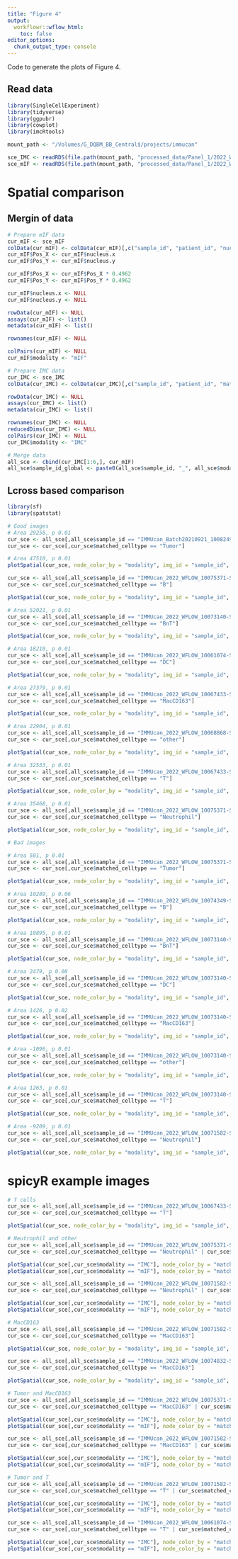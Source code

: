 ```yaml
---
title: "Figure 4"
output:
  workflowr::wflow_html:
    toc: false
editor_options:
  chunk_output_type: console
---
```


Code to generate the plots of Figure 4.

## Read data

```r
library(SingleCellExperiment)
library(tidyverse)
library(ggpubr)
library(cowplot)
library(imcRtools)

mount_path <- "/Volumes/G_DQBM_BB_Central$/projects/immucan"

sce_IMC <- readRDS(file.path(mount_path, "processed_data/Panel_1/2022_WORKFLOW/IMC/Rout/sce.rds"))
sce_mIF <- readRDS(file.path(mount_path, "processed_data/Panel_1/2022_WORKFLOW/mIF/Rout/sce_ROIs.rds"))
```

# Spatial comparison

## Mergin of data

```r
# Prepare mIF data
cur_mIF <- sce_mIF
colData(cur_mIF) <- colData(cur_mIF)[,c("sample_id", "patient_id", "nucleus.x", "nucleus.y", "matched_celltype")]
cur_mIF$Pos_X <- cur_mIF$nucleus.x
cur_mIF$Pos_Y <- cur_mIF$nucleus.y

cur_mIF$Pos_X <- cur_mIF$Pos_X * 0.4962
cur_mIF$Pos_Y <- cur_mIF$Pos_Y * 0.4962

cur_mIF$nucleus.x <- NULL
cur_mIF$nucleus.y <- NULL

rowData(cur_mIF) <- NULL
assays(cur_mIF) <- list()
metadata(cur_mIF) <- list()

rownames(cur_mIF) <- NULL

colPairs(cur_mIF) <- NULL
cur_mIF$modality <- "mIF"

# Prepare IMC data
cur_IMC <- sce_IMC
colData(cur_IMC) <- colData(cur_IMC)[,c("sample_id", "patient_id", "matched_celltype", "Pos_X", "Pos_Y")]

rowData(cur_IMC) <- NULL
assays(cur_IMC) <- list()
metadata(cur_IMC) <- list()

rownames(cur_IMC) <- NULL
reducedDims(cur_IMC) <- NULL
colPairs(cur_IMC) <- NULL
cur_IMC$modality <- "IMC"

# Merge data
all_sce <- cbind(cur_IMC[1:6,], cur_mIF)
all_sce$sample_id_global <- paste0(all_sce$sample_id, "_", all_sce$modality)
```

## Lcross based comparison

```r
library(sf)
library(spatstat)
```

```r
# Good images
# Area 29258, p 0.01
cur_sce <- all_sce[,all_sce$sample_id == "IMMUcan_Batch20210921_10082495-SPECT-VAR-TIS-01-IMC-01_004"]
cur_sce <- cur_sce[,cur_sce$matched_celltype == "Tumor"]

# Area 47510, p 0.01
plotSpatial(cur_sce, node_color_by = "modality", img_id = "sample_id", flip_y = TRUE)

cur_sce <- all_sce[,all_sce$sample_id == "IMMUcan_2022_WFLOW_10075371-SPECT-VAR-TIS-01-IMC-01_003"]
cur_sce <- cur_sce[,cur_sce$matched_celltype == "B"]

plotSpatial(cur_sce, node_color_by = "modality", img_id = "sample_id", flip_y = TRUE)

# Area 52021, p 0.01
cur_sce <- all_sce[,all_sce$sample_id == "IMMUcan_2022_WFLOW_10073140-SPECT-VAR-TIS-01-IMC-01_002"]
cur_sce <- cur_sce[,cur_sce$matched_celltype == "BnT"]

plotSpatial(cur_sce, node_color_by = "modality", img_id = "sample_id", flip_y = TRUE)

# Area 18210, p 0.01
cur_sce <- all_sce[,all_sce$sample_id == "IMMUcan_2022_WFLOW_10061074-SPECT-VAR-TIS-01-IMC-01_002"]
cur_sce <- cur_sce[,cur_sce$matched_celltype == "DC"]

plotSpatial(cur_sce, node_color_by = "modality", img_id = "sample_id", flip_y = TRUE)

# Area 27379, p 0.01
cur_sce <- all_sce[,all_sce$sample_id == "IMMUcan_2022_WFLOW_10067433-SPECT-VAR-TIS-01-IMC-01_001"]
cur_sce <- cur_sce[,cur_sce$matched_celltype == "MacCD163"]

plotSpatial(cur_sce, node_color_by = "modality", img_id = "sample_id", flip_y = TRUE)

# Area 22904, p 0.01
cur_sce <- all_sce[,all_sce$sample_id == "IMMUcan_2022_WFLOW_10068868-SPECT-VAR-TIS-01-IMC-01_005"]
cur_sce <- cur_sce[,cur_sce$matched_celltype == "other"]

plotSpatial(cur_sce, node_color_by = "modality", img_id = "sample_id", flip_y = TRUE)

# Area 32533, p 0.01
cur_sce <- all_sce[,all_sce$sample_id == "IMMUcan_2022_WFLOW_10067433-SPECT-VAR-TIS-01-IMC-01_001"]
cur_sce <- cur_sce[,cur_sce$matched_celltype == "T"]

plotSpatial(cur_sce, node_color_by = "modality", img_id = "sample_id", flip_y = TRUE)

# Area 35468, p 0.01
cur_sce <- all_sce[,all_sce$sample_id == "IMMUcan_2022_WFLOW_10075371-SPECT-VAR-TIS-01-IMC-01_003"]
cur_sce <- cur_sce[,cur_sce$matched_celltype == "Neutrophil"]

plotSpatial(cur_sce, node_color_by = "modality", img_id = "sample_id", flip_y = TRUE)

# Bad images

# Area 501, p 0.01
cur_sce <- all_sce[,all_sce$sample_id == "IMMUcan_2022_WFLOW_10075371-SPECT-VAR-TIS-01-IMC-01_002"]
cur_sce <- cur_sce[,cur_sce$matched_celltype == "Tumor"]

plotSpatial(cur_sce, node_color_by = "modality", img_id = "sample_id", flip_y = TRUE)

# Area 10289, p 0.06
cur_sce <- all_sce[,all_sce$sample_id == "IMMUcan_2022_WFLOW_10074349-SPECT-VAR-TIS-UNST-03_004"]
cur_sce <- cur_sce[,cur_sce$matched_celltype == "B"]

plotSpatial(cur_sce, node_color_by = "modality", img_id = "sample_id", flip_y = TRUE)

# Area 10895, p 0.01
cur_sce <- all_sce[,all_sce$sample_id == "IMMUcan_2022_WFLOW_10073140-SPECT-VAR-TIS-01-IMC-01_004"]
cur_sce <- cur_sce[,cur_sce$matched_celltype == "BnT"]

plotSpatial(cur_sce, node_color_by = "modality", img_id = "sample_id", flip_y = TRUE)

# Area 2479, p 0.08
cur_sce <- all_sce[,all_sce$sample_id == "IMMUcan_2022_WFLOW_10073140-SPECT-VAR-TIS-01-IMC-01_002"]
cur_sce <- cur_sce[,cur_sce$matched_celltype == "DC"]

plotSpatial(cur_sce, node_color_by = "modality", img_id = "sample_id", flip_y = TRUE)

# Area 1426, p 0.02
cur_sce <- all_sce[,all_sce$sample_id == "IMMUcan_2022_WFLOW_10073140-SPECT-VAR-TIS-01-IMC-01_003"]
cur_sce <- cur_sce[,cur_sce$matched_celltype == "MacCD163"]

plotSpatial(cur_sce, node_color_by = "modality", img_id = "sample_id", flip_y = TRUE)

# Area -1096, p 0.01
cur_sce <- all_sce[,all_sce$sample_id == "IMMUcan_2022_WFLOW_10073140-SPECT-VAR-TIS-01-IMC-01_003"]
cur_sce <- cur_sce[,cur_sce$matched_celltype == "other"]

plotSpatial(cur_sce, node_color_by = "modality", img_id = "sample_id", flip_y = TRUE)

# Area 1263, p 0.01
cur_sce <- all_sce[,all_sce$sample_id == "IMMUcan_2022_WFLOW_10073140-SPECT-VAR-TIS-01-IMC-01_002"]
cur_sce <- cur_sce[,cur_sce$matched_celltype == "T"]

plotSpatial(cur_sce, node_color_by = "modality", img_id = "sample_id", flip_y = TRUE)

# Area -9209, p 0.01
cur_sce <- all_sce[,all_sce$sample_id == "IMMUcan_2022_WFLOW_10071582-SPECT-VAR-TIS-01-IMC-01_005"]
cur_sce <- cur_sce[,cur_sce$matched_celltype == "Neutrophil"]

plotSpatial(cur_sce, node_color_by = "modality", img_id = "sample_id", flip_y = TRUE)
```

# spicyR example images

```r
# T cells
cur_sce <- all_sce[,all_sce$sample_id == "IMMUcan_2022_WFLOW_10067433-SPECT-VAR-TIS-01-IMC-01_002"]
cur_sce <- cur_sce[,cur_sce$matched_celltype == "T"]

plotSpatial(cur_sce, node_color_by = "modality", img_id = "sample_id", flip_y = TRUE)

# Neutrophil and other
cur_sce <- all_sce[,all_sce$sample_id == "IMMUcan_2022_WFLOW_10075371-SPECT-VAR-TIS-01-IMC-01_002"]
cur_sce <- cur_sce[,cur_sce$matched_celltype == "Neutrophil" | cur_sce$matched_celltype == "other"]

plotSpatial(cur_sce[,cur_sce$modality == "IMC"], node_color_by = "matched_celltype", img_id = "sample_id", flip_y = TRUE)
plotSpatial(cur_sce[,cur_sce$modality == "mIF"], node_color_by = "matched_celltype", img_id = "sample_id", flip_y = TRUE)

cur_sce <- all_sce[,all_sce$sample_id == "IMMUcan_2022_WFLOW_10071582-SPECT-VAR-TIS-01-IMC-01_005"]
cur_sce <- cur_sce[,cur_sce$matched_celltype == "Neutrophil" | cur_sce$matched_celltype == "other"]

plotSpatial(cur_sce[,cur_sce$modality == "IMC"], node_color_by = "matched_celltype", img_id = "sample_id", flip_y = TRUE)
plotSpatial(cur_sce[,cur_sce$modality == "mIF"], node_color_by = "matched_celltype", img_id = "sample_id", flip_y = TRUE)

# MacCD163
cur_sce <- all_sce[,all_sce$sample_id == "IMMUcan_2022_WFLOW_10071582-SPECT-VAR-TIS-01-IMC-01_006"]
cur_sce <- cur_sce[,cur_sce$matched_celltype == "MacCD163"]

plotSpatial(cur_sce, node_color_by = "modality", img_id = "sample_id", flip_y = TRUE)

cur_sce <- all_sce[,all_sce$sample_id == "IMMUcan_2022_WFLOW_10074832-SPECT-VAR-TIS-01-IMC-01_002"]
cur_sce <- cur_sce[,cur_sce$matched_celltype == "MacCD163"]

plotSpatial(cur_sce, node_color_by = "modality", img_id = "sample_id", flip_y = TRUE)

# Tumor and MacCD163
cur_sce <- all_sce[,all_sce$sample_id == "IMMUcan_2022_WFLOW_10075371-SPECT-VAR-TIS-01-IMC-01_001"]
cur_sce <- cur_sce[,cur_sce$matched_celltype == "MacCD163" | cur_sce$matched_celltype == "Tumor"]

plotSpatial(cur_sce[,cur_sce$modality == "IMC"], node_color_by = "matched_celltype", img_id = "sample_id", flip_y = TRUE)
plotSpatial(cur_sce[,cur_sce$modality == "mIF"], node_color_by = "matched_celltype", img_id = "sample_id", flip_y = TRUE)

cur_sce <- all_sce[,all_sce$sample_id == "IMMUcan_2022_WFLOW_10071582-SPECT-VAR-TIS-01-IMC-01_005"]
cur_sce <- cur_sce[,cur_sce$matched_celltype == "MacCD163" | cur_sce$matched_celltype == "Tumor"]

plotSpatial(cur_sce[,cur_sce$modality == "IMC"], node_color_by = "matched_celltype", img_id = "sample_id", flip_y = TRUE)
plotSpatial(cur_sce[,cur_sce$modality == "mIF"], node_color_by = "matched_celltype", img_id = "sample_id", flip_y = TRUE)

# Tumor and T
cur_sce <- all_sce[,all_sce$sample_id == "IMMUcan_2022_WFLOW_10071582-SPECT-VAR-TIS-01-IMC-01_007"]
cur_sce <- cur_sce[,cur_sce$matched_celltype == "T" | cur_sce$matched_celltype == "Tumor"]

plotSpatial(cur_sce[,cur_sce$modality == "IMC"], node_color_by = "matched_celltype", img_id = "sample_id", flip_y = TRUE)
plotSpatial(cur_sce[,cur_sce$modality == "mIF"], node_color_by = "matched_celltype", img_id = "sample_id", flip_y = TRUE)

cur_sce <- all_sce[,all_sce$sample_id == "IMMUcan_2022_WFLOW_10061074-SPECT-VAR-TIS-01-IMC-01_002"]
cur_sce <- cur_sce[,cur_sce$matched_celltype == "T" | cur_sce$matched_celltype == "Tumor"]

plotSpatial(cur_sce[,cur_sce$modality == "IMC"], node_color_by = "matched_celltype", img_id = "sample_id", flip_y = TRUE)
plotSpatial(cur_sce[,cur_sce$modality == "mIF"], node_color_by = "matched_celltype", img_id = "sample_id", flip_y = TRUE)
```
